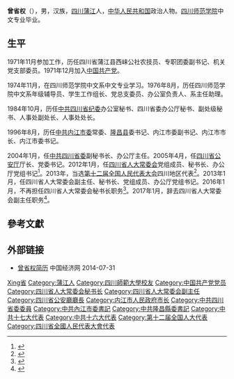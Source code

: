 '''曾省权'''（{{bd|1953年|11月||}}），男，汉族，[[四川|四川]][[蒲江|蒲江]]人，[[中华人民共和国|中华人民共和国]]政治人物。[[四川师范学院|四川师范学院]]中文专业毕业。

== 生平 ==
1971年11月参加工作，历任四川省蒲江县西崃公社农技员、专职团委副书记、机关党支部委员。1971年12月加入[[中国共产党|中国共产党]]。

1974年11月，在四川师范学院中文系中文专业学习。1976年8月，历任四川师范学院中文系年级辅导员、学生工作组长、党总支委员、办公室负责人、系主任助理。

1984年10月，历任[[中共四川省纪委|中共四川省纪委]]办公室秘书、四川省委办公厅秘书、副处级秘书、人事处副处长、人事处处长。

1996年8月，历任[[中共内江市委|中共内江市委]]常委、[[隆昌县|隆昌县]]委书记、内江市委副书记、内江市市长、内江市委书记。

2004年1月，任[[中共四川省委|中共四川省委]]副秘书长、办公厅主任。2005年4月，任[[四川省公安厅|四川省公安厅]]厅长、党委书记。2012年1月，任[[四川省人大常委会|四川省人大常委会]]党组成员、秘书长、办公厅党组书记<ref>{{cite web|accessdate=2014-06-17|url=http://district.ce.cn/newarea/sddy/201201/16/t20120116_23002757.shtml|title=曾省权任四川省人大常委会秘书长|publisher=中国经济网|archive-date=2016-03-04|archive-url=https://web.archive.org/web/20160304202230/http://district.ce.cn/newarea/sddy/201201/16/t20120116_23002757.shtml|dead-url=no}}</ref>。2013年，当选[[第十二届全国人民代表大会|第十二届全国人民代表大会]]四川地区代表<ref>{{cite news|title=全国人大代表信息-曾省权|url= http://210.82.31.1:8084/delegate/viewDelegate.action?dbid=122237|accessdate=2013-04-05|newspaper=全国人大网}}{{Dead link|date=2020年1月 |bot=InternetArchiveBot |fix-attempted=yes }}</ref>。2013年1月，任四川省人大常委会副主任、秘书长、党组成员、办公厅党组书记。2016年1月，不再担任四川省人大常委会秘书长职务<ref>{{cite web|accessdate=2016-01-26|url=http://district.ce.cn/newarea/sddy/201601/26/t20160126_8566968.shtml|title=曾省权辞任四川省人大常委会秘书长|publisher=中国经济网|archive-date=2019-04-21|archive-url=https://web.archive.org/web/20190421194500/http://district.ce.cn/newarea/sddy/201601/26/t20160126_8566968.shtml|dead-url=no}}</ref>。2017年1月，辞去四川省人大常委会副主任职务<ref>{{cite news|title=张东升、曾省权辞去四川省十二届人大常委会副主任职务|url=http://www.thepaper.cn/newsDetail_forward_1604989|accessdate=2017-02-05|work=澎湃新闻|archive-date=2019-06-29|archive-url=https://web.archive.org/web/20190629130946/http://www.thepaper.cn/newsDetail_forward_1604989|dead-url=no}}</ref>。

== 參考文獻 ==
{{reflist}}

== 外部链接 ==
* [http://district.ce.cn/newarea/sddy/201301/30/t20130130_766784_4.shtml 曾省权简历] {{Wayback|url=http://district.ce.cn/newarea/sddy/201301/30/t20130130_766784_4.shtml |date=20190629083207 }} 中国经济网 2014-07-31

{{start box}}
{{s-ppo|cpc}}
{{s-before|[[黄小祥|黄小祥]]}}
{{s-title|[[中国共产党内江市委员会|中国共产党内江市委员会]]书记|2002年2月－2004年1月}}
{{s-after|[[秦宜智|秦宜智]]}}
{{s-gov|prc}}
{{s-before|[[李亚平|李亚平]]}}
{{s-title|[[内江市人民政府|内江市人民政府]]市长|1999年12月－2000年2月}}
{{s-after|[[鄢良钟|鄢良钟]]}}
{{end box}}

{{Authority control}}
{{DEFAULTSORT:Zeng曾}}
[[Category:曾姓|Xing省]]
[[Category:蒲江人|Category:蒲江人]]
[[Category:四川師範大學校友|Category:四川師範大學校友]]
[[Category:中国共产党党员|Category:中国共产党党员]]
[[Category:四川省人大常委会秘书长|Category:四川省人大常委会秘书长]]
[[Category:四川省人大常委会副主任|Category:四川省人大常委会副主任]]
[[Category:四川省公安廳廳長|Category:四川省公安廳廳長]]
[[Category:内江市人民政府市长|Category:内江市人民政府市长]]
[[Category:中共四川省委委員|Category:中共四川省委委員]]
[[Category:中共內江市委書記|Category:中共內江市委書記]]
[[Category:中共隆昌縣委書記|Category:中共隆昌縣委書記]]
[[Category:中共十七大代表|Category:中共十七大代表]]
[[Category:中共十六大代表|Category:中共十六大代表]]
[[Category:第十二届全国人大代表|Category:第十二届全国人大代表]]
[[Category:四川省全國人民代表大會代表|Category:四川省全國人民代表大會代表]]
